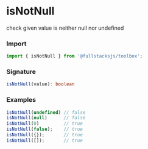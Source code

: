 # isNotNull

check given value is neither null nor undefined

### Import
```typescript copy
import { isNotNull } from '@fullstacksjs/toolbox';
```

### Signature
```typescript copy
isNotNull(value): boolean
```

### Examples
```typescript copy
isNotNull(undefined) // false
isNotNull(null)      // false
isNotNull(0)         // true
isNotNull(false);    // true
isNotNull({});       // true
isNotNull([]);       // true
```
